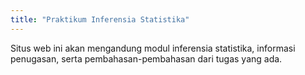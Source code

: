 ```yaml
---
title: "Praktikum Inferensia Statistika"
---
```


Situs web ini akan mengandung modul inferensia statistika, informasi penugasan, serta pembahasan-pembahasan dari tugas yang ada.
